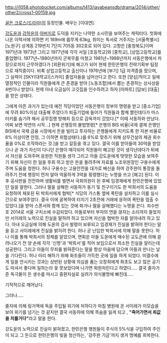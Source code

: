http://i1058.photobucket.com/albums/t413/javabeansdb/drama/2014/other/other2/cross1-00159.jpg

[[골든 크로스(드라마)]]의 등장인물. 배우는 [이대연].

[[강도윤]]과 [[강하윤]]의 [[아버지]]로 도덕을 지키는 나약한 소시민을 보여주는 캐릭터다. 첫화에 나온 이력서에 의하면 키 169m에 몸무게 63kg, 취미는 독서로 거주지는 [서울특별시] [노원구] 상계동 219번지 7단지 705동 302호로 되어 있다. 고향은 [충청북도]이며 1971년과 1973년 그리고 1977년에 각각 서일 [초등학교]와 [중학교], [상업고등학교]를 졸업했다. 1977년~1980년까지 군복무를 마쳤고 1981년~1998년까지 서동은행에서 차장으로까지 근무하였다가 [외환위기]에 해고가 되어 현제 한민은행의 전략기획부 팀장으로 재직중이다. 비록 상업고등학교 출신이나 1976년에 [부기] 1급 자격증을 땄으며, 그 실력이 [SKY(대학교)|스카이] 졸업자들을 넘어선다고 한다. 또한 [양심]적이고 일에 열정적인 인물이라 직원들에게 큰 존경을 받아 [노동조합]에서 뽑는 존경하는 상사상을 4번이나 받았다. 현제 아내 오금실이 고깃집을 인수하려고 하자 [아파트] [담보] [대출]을 받은 상태다.

그에게 아픈 과거가 있는데 예전 직당이었던 서동은행이 정부의 명령을 받고 [중소기업]에 무려 80%이상 대출해 주었다가 퇴출기업에 들어가 직원들과 함께 짤린데다가 마스터키를 숨기려 해서 공무집행 방해죄 등으로 감옥까지 갔었다.[* 이때 서동하와 만났다. 어찌 보면 악연의 시작...] 현제 은행장의 불법명령[* 은행의 BIS 비율(국제 결제 은행인 BIS에서 국제 금융 시장에서 돈을 빌리고 투자하는 은행들에게 지키도록 한 자본 비율로 8% 이상이면 안정, 그 이하면 위험상태다.)를 6%로 맞추기 위해 상무건설의 채권 회수율을 0%로 조작하라는 것.]을 받고 갈등을 겪고 있다. 결국 이를 받아들여 30억을 받았으나 곧 과거 자신이 다니던 은행이 매각되어 직원들이 해고된 것이 생각난데다가 뒤에서 자신을 도와주며 응원한 직원들 생각 그리고 아들 강도윤에게 떳떳한 모습을 보여주기 위해 자신이 한 일을 후회 하고 받은 돈을 돌려주며 자료를 노조위원장인 구용수에게 주며 도움을 청한다. 허나 구용수는 고용안전을 대가로 배신을 하여 강주완이 통장을 돌려주기 전에 행장이 먼저 알아 억울하게 3억을 횡령했다는 누명을 쓰고 [해고] 된다. 이후 공사판을 전전하며 생활비를 벌면서 국회의원이 된 후배 임경재에게 한민은행에 있었던 일을 말한다. 그러나 딸을 살해한 서동하가 동기 및 친구이기도 한 박희서의 도움을 요청하여 체포된 뒤 박희서에게 협박[* 식당의 가스통 옆에 폭탄을 설치하고 이를 실시간으로 보여주었다. 결국 이에 굴복하여 터지기 2초전에 거래에 응하여 폭탄을 멈출 수 있었다.]을 받아 스폰서와 함께 있는 것에 화가나 딸을 살해했다는 누명을 쓴다. 죄수번호 2014로 서울 구치소에 수감되었다. 아들로부터 부자의 연을 끊자는 소리까지 들었지만 서이레의 노력으로 진실을 말하려 하고 있으며 자신을 협박한 자를 알아내려 하고 있다. 아내 오금실에 의해 도윤의 검사 발령이 보류되고 임경재가 진실을 밝혀야 한다는 말을 듣고 서이레에게 진실을 밝히려 한다. 허나 곧 난입한 박희서에 의해 말을 못한다. 허나 이를 통해 박희서의 정체를 알았으며, 면회온 아들 도윤에게 매수된 교도관에 의해 끌려나오기 전 양 손에 각각 '신명'과 '박희서'를 적어 보임으로서 최소한 진실을 알리는데 성공한다. 그리고 아들이 무죄를 밝혀준다는 말을 항상 마음에 담으며 아들과 만나는 날을 기다린다. 허나 미리 해하기 위해 화초들이 가득한 곳에 일을 하게 되었다. 미결수에게 일을 안시키는 것과는 상반된 상황에 의심을 품는 오창희에게 화초도 보고 많은 공기도 마셔서 좋다며 일하는라 꽃 못보았다며 나가면 화원차린다고 하였다..... 결국 줄자가 준 독극물이 든 생수를 마시고 중환자실로 실려가 의식불명에 빠진데.....

기적적으로 깨어났다.


그러나.....


줄자에 의해 링거액에 독을 주입될 위기에 처하다가 마침 병원에 온 서이레가 이모습을 보아 위기를 넘기는 것 같지만 결국 서동하에 의해 목숨을 잃게 되고 , '''"죽어가면서 죄값을 치를거다"'''라고 말을 한다.

강도윤의 노력으로 진실이 밝혀졌고, 한민은행 행원들이 주식의 5%식을 구입하여 주인이 되고 그 돈으로 한민은행의 빛을 청산하는, '강주완 기금'까지 생겨 명예를 회복한다.
 
